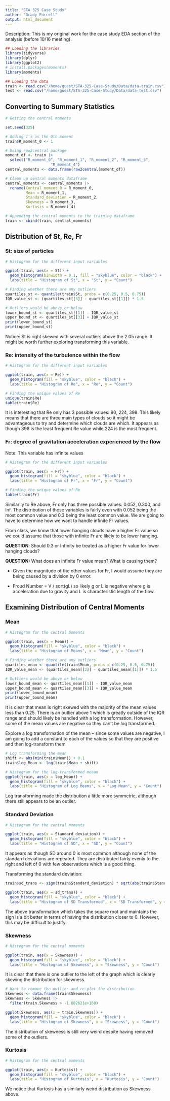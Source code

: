 ```yaml
---
title: "STA 325 Case Study"
author: "Grady Purcell"
output: html_document
---
```


Description: This is my original work for the case study EDA section of the analysis (before 10/16 meeting).

```r
## Loading the libraries 
library(tidyverse)
library(dplyr)
library(ggplot2)
# install.packages(moments)
library(moments)

## Loading the data
train <- read.csv("/home/guest/STA-325-Case-Study/Data/data-train.csv")
test <- read.csv("/home/guest/STA-325-Case-Study/Data/data-test.csv")

```

## Converting to Summary Statistics

```r
# Getting the central moments

set.seed(325)

# Adding 1's as the 0th moment 
train$R_moment_0 <- 1

# Using raw2central package
moment_df <- train |>
  select("R_moment_0", "R_moment_1", "R_moment_2", "R_moment_3", 
                    "R_moment_4")
central_moments <- data.frame(raw2central(moment_df))

# Clean up central moments dataframe
central_moments <- central_moments |>
  rename(Central_moment_0 = R_moment_0,
         Mean = R_moment_1,
         Standard_deviation = R_moment_2,
         Skewness = R_moment_3,
         Kurtosis = R_moment_4)

# Appending the central moments to the training dataframe
train <- cbind(train, central_moments)

```

## Distribution of St, Re, Fr

### St: size of particles

```r
# Histogram for the different input variables

ggplot(train, aes(x = St)) +
  geom_histogram(binwidth = 0.1, fill = "skyblue", color = "black") +
  labs(title = "Histogram of St", x = "St", y = "Count")

```

```r
# Finding whether there are any outliers
quartiles_st <- quantile(train$St, probs = c(0.25, 0.5, 0.75))
IQR_value_st <- (quartiles_st[[3]] - quartiles_st[[1]]) * 1.5

# Outliers would be above or below
lower_bound_st <- quartiles_st[[1]] - IQR_value_st
upper_bound_st <- quartiles_st[[3]] + IQR_value_st
print(lower_bound_st)
print(upper_bound_st)
```

Notice: St is right skewed with several outliers above the 2.05 range. It might be worth further exploring transforming this variable.

### Re: intensity of the turbulence within the flow

```r
# Histogram for the different input variables

ggplot(train, aes(x = Re)) +
  geom_histogram(fill = "skyblue", color = "black") +
  labs(title = "Histogram of Re", x = "Re", y = "Count")

# Finding the unique values of Re
unique(train$Re)
table(train$Re)
```

It is interesting that Re only has 3 possible values: 90, 224, 398. This likely means that there are three main types of clouds so it might be advantageous to try and determine which clouds are which. It appears as though 398 is the least frequent Re value while 224 is the most frequent.

### Fr: degree of gravitation acceleration experienced by the flow

Note: This variable has infinite values

```r
# Histogram for the different input variables

ggplot(train, aes(x = Fr)) +
  geom_histogram(fill = "skyblue", color = "black") +
  labs(title = "Histogram of Fr", x = "Fr", y = "Count")

# Finding the unique values of Re
table(train$Fr)


```

Similarily to Re above, Fr only has three possible values: 0.052, 0.300, and Inf. The distribution of these variables is fairly even with 0.052 being the most common value and 0.3 being the least common value. We are going to have to determine how we want to handle infinite Fr values.

From class, we know that lower hanging clouds have a higher Fr value so we could assume that those with infinite Fr are likely to be lower hanging.

**QUESTION**: Should 0.3 or Infinity be treated as a higher Fr value for lower hanging clouds?

**QUESTION:** What does an infinite Fr value mean? What is causing them?

-   Given the magnitude of the other values for Fr, I would assume they are being caused by a division by 0 error.

-   Froud Number = V / sqrt(gL) so likely g or L is negative where g is acceleration due to gravity and L is characteristic length of the flow.

## Examining Distribution of Central Moments

### Mean

```r
# Histogram for the central moments

ggplot(train, aes(x = Mean)) +
  geom_histogram(fill = "skyblue", color = "black") +
  labs(title = "Histogram of Means", x = "Mean", y = "Count")

```

```r
# Finding whether there are any outliers
quartiles_mean <- quantile(train$Mean, probs = c(0.25, 0.5, 0.75))
IQR_value_mean <- (quartiles_mean[[3]] - quartiles_mean[[1]]) * 1.5

# Outliers would be above or below
lower_bound_mean <- quartiles_mean[[1]] - IQR_value_mean
upper_bound_mean <- quartiles_mean[[3]] + IQR_value_mean
print(lower_bound_mean)
print(upper_bound_mean)
```

It is clear that mean is right skewed with the majority of the mean values less than 0.25. There is an outlier above 1 which is greatly outside of the IQR range and should likely be handled with a log transformation. However, some of the mean values are negative so they can't be log transformed.

Explore a log transformation of the mean – since some values are negative, I am going to add a constant to each of the values so that they are positive and then log-transform them

```r
# Log transforming the mean
shift <- abs(min(train$Mean)) + 0.1
train$log_Mean <- log(train$Mean + shift)

# Histogram for the log-transformed meean
ggplot(train, aes(x = log_Mean)) +
  geom_histogram(fill = "skyblue", color = "black") +
  labs(title = "Histogram of Log Means", x = "Log Mean", y = "Count")

```

Log transforming made the distribution a little more symmetric, although there still appears to be an outlier.

### Standard Deviation

```r
# Histogram for the central moments

ggplot(train, aes(x = Standard_deviation)) +
  geom_histogram(fill = "skyblue", color = "black") +
  labs(title = "Histogram of SD", x = "SD", y = "Count")
```

It appears as though SD around 0 is most common although none of the standard deviations are repeated. They are distributed fairly evenly to the right and left of 0 with few observations which is a good thing.

Transforming the standard deviation:

```r

train$sd_trans <- sign(train$Standard_deviation) * sqrt(abs(train$Standard_deviation))

ggplot(train, aes(x = sd_trans)) +
  geom_histogram(fill = "skyblue", color = "black") +
  labs(title = "Histogram of SD Transformed", x = "SD Transformed", y = "Count")
```

The above transformation which takes the square root and maintains the sign is a bit better in terms of having the distribution closer to 0. However, this may be difficult to justify.

### Skewness

```r
# Histogram for the central moments

ggplot(train, aes(x = Skewness)) +
  geom_histogram(fill = "skyblue", color = "black") +
  labs(title = "Histogram of Skewness", x = "Skewness", y = "Count")
```

It is clear that there is one outlier to the left of the graph which is clearly skewing the distribution for skewness.

```r
# Want to remove the outlier and re-plot the distribution
Skewness <- data.frame(train$Skewness)
Skewness <- Skewness |>
  filter(train.Skewness > -1.602621e+160)

ggplot(Skewness, aes(x = train.Skewness)) +
  geom_histogram(fill = "skyblue", color = "black") +
  labs(title = "Histogram of Skewness", x = "Skewness", y = "Count")
```

The distribution of skewness is still very weird despite having removed some of the outliers.

### Kurtosis

```r
# Histogram for the central moments

ggplot(train, aes(x = Kurtosis)) +
  geom_histogram(fill = "skyblue", color = "black") +
  labs(title = "Histogram of Kurtosis", x = "Kurtosis", y = "Count")
```

We notice that Kurtosis has a similarly weird distribution as Skewness above.
